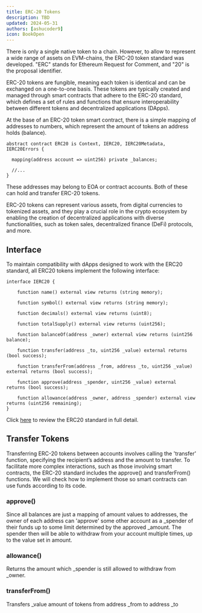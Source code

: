 ```yaml
---
title: ERC-20 Tokens
description: TBD
updated: 2024-05-31
authors: [ashucoder9]
icon: BookOpen
---
```


There is only a single native token to a chain. However, to allow to represent a wide range of assets on EVM-chains, the ERC-20 token standard was developed. "ERC" stands for Ethereum Request for Comment, and "20" is the proposal identifier.

ERC-20 tokens are fungible, meaning each token is identical and can be exchanged on a one-to-one basis. These tokens are typically created and managed through smart contracts that adhere to the ERC-20 standard, which defines a set of rules and functions that ensure interoperability between different tokens and decentralized applications (DApps). 

At the base of an ERC-20 token smart contract, there is a simple mapping of addresses to numbers, which represent the amount of tokens an address holds (balance). 

```solidity
abstract contract ERC20 is Context, IERC20, IERC20Metadata, IERC20Errors {
    
  mapping(address account => uint256) private _balances;
	
  //...
}
```
These addresses may belong to EOA or contract accounts. Both of these can hold and transfer ERC-20 tokens. 

ERC-20 tokens can represent various assets, from digital currencies to tokenized assets, and they play a crucial role in the crypto ecosystem by enabling the creation of decentralized applications with diverse functionalities, such as token sales, decentralized finance (DeFi) protocols, and more.

## Interface

To maintain compatibility with dApps designed to work with the ERC20 standard, all ERC20 tokens implement the following interface:

```solidity
interface IERC20 {

    function name() external view returns (string memory);

    function symbol() external view returns (string memory);

    function decimals() external view returns (uint8);

    function totalSupply() external view returns (uint256);

    function balanceOf(address _owner) external view returns (uint256 balance);

    function transfer(address _to, uint256 _value) external returns (bool success);

    function transferFrom(address _from, address _to, uint256 _value) external returns (bool success);

    function approve(address _spender, uint256 _value) external returns (bool success);

    function allowance(address _owner, address _spender) external view returns (uint256 remaining);
}
```
Click [here](https://eips.ethereum.org/EIPS/eip-20) to review the ERC20 standard in full detail.

## Transfer Tokens

Transferring ERC-20 tokens between accounts involves calling the 'transfer' function, specifying the recipient’s address and the amount to transfer. 
To facilitate more complex interactions, such as those involving smart contracts, the ERC-20 standard includes the approve() and transferFrom() functions. We will check how to implement those so smart contracts can use funds according to its code.

### approve()
Since all balances are just a mapping of amount values to addresses, the owner of each address can 'approve' some other account as a _spender of their funds up to some limit determined by the approved _amount. The spender then will be able to withdraw from your account multiple times, up to the value set in amount.

### allowance()
Returns the amount which _spender is still allowed to withdraw from _owner.

### transferFrom()
Transfers _value amount of tokens from address _from to address _to


